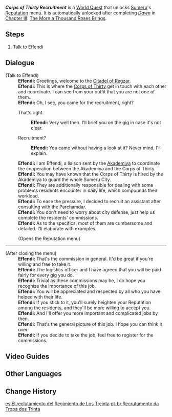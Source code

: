 {{Quest Infobox
|id            = 73673
|image         = World Quest Corps of Thirty Recruitment.png
|type          = World
|event_name    = 
|chapter       = 
|act           = 
|actNum        = 
|part          = 
|requirement   = Complete [[Dawn (Quest)]]
|characters    = Effendi; Paimon; Traveler
|startLocation = [[Treasures Street]], [[Sumeru]]
|region        = Sumeru
|area          = Avidya Forest
|subarea       = Sumeru City
|prev          = 
|next          = 
|rewards       = Mora*20,000;Hero's Wit*2
}}
'''''Corps of Thirty Recruitment''''' is a [[World Quest]] that unlocks [[Sumeru]]'s [[Reputation]] menu. It is automatically unlocked after completing ''[[Dawn (Quest)|Dawn]]'' in [[Chapter III]]: [[The Morn a Thousand Roses Brings]].

==Steps==
# Talk to [[Effendi]]

==Dialogue==
{{Quest Description|The Corps of Thirty is hiring an assistant. Interested candidates, kindly contact Effendi at the Citadel of Regzar.}}
{{Dialogue Start}}
;(Talk to Effendi)
:'''Effendi:''' Greetings, welcome to the [[Citadel of Regzar]].
:'''Effendi:''' This is where the [[Corps of Thirty]] get in touch with each other and coordinate. I can see from your outfit that you are not one of them...
:'''Effendi:''' Oh, I see, you came for the recruitment, right?
:{{DIcon}} That's right.
::'''Effendi:''' Very well then. I'll brief you on the gig in case it's not clear.
:{{DIcon}} Recruitment?
::'''Effendi:''' You came without having a look at it? Never mind, I'll explain.
:'''Effendi:''' I am Effendi, a liaison sent by the [[Akademiya]] to coordinate the cooperation between the Akademiya and the Corps of Thirty.
:'''Effendi:''' You may have known that the Corps of Thirty is hired by the Akademiya to guard the whole Sumeru City.
:'''Effendi:''' They are additionally responsible for dealing with some problems residents encounter in daily life, which compounds their workload.
:'''Effendi:''' To ease the pressure, I decided to recruit an assistant after consulting with the [[Rukh Shah|Parchamdar]].
:'''Effendi:''' You don't need to worry about city defense, just help us complete the residents' commissions.
:'''Effendi:''' As to the specifics, most of them are cumbersome and detailed. I'll elaborate with examples.
:;(Opens the Reputation menu)
----
;(After closing the menu)
:'''Effendi:''' That's the commission in general. It'd be great if you're willing and free to take it.
:'''Effendi:''' The logistics officer and I have agreed that you will be paid fairly for every gig you do.
:'''Effendi:''' Trivial as these commissions may be, I do hope you recognize the importance of this job.
:'''Effendi:''' You will be appreciated and respected by all who you have helped with their life.
:'''Effendi:''' If you stick to it, you'll surely heighten your Reputation among the residents, and they'll be more willing to accept you.
:'''Effendi:''' And I'll offer you more important and complicated jobs by then.
:'''Effendi:''' That's the general picture of this job. I hope you can think it over.
:'''Effendi:''' If you decide to take the job, feel free to register for the commissions.
{{Dialogue End}}

==Video Guides==
{{EVT
|video1   = https://youtu.be/eYPK0z2FBpY
|caption1 = Corps of Thirty Recruitment
}}
==Other Languages==
{{Other Languages
|en      = Corps of Thirty Recruitment
|zhs     = 「三十人团」的招募
|zhs_rm  = "Sānshí Rén Tuán" de Zhāomù
|zht     = 「三十人團」的招募
|zht_rm  = "Sānshí Rén Tuán" de Zhāomù
|zh_tl   = "Corps of Thirty"'s Recruitment
|ja      = 「三十人団」の人員募集
|ja_rm   = "Sanjuunindan" no Jin'in Boshuu
|ja_tl   = "Corps of Thirty" Personnel Recruitment
|ko      = 「30인단」 모집
|ko_rm   = "Samsibindan" Mojip
|ko_tl   = "Corps of Thirty" Recruitment
|es      = El reclutamiento del Regimiento de Los Treinta
|es_tl   = The Draft of the Thirty Regiment
|fr      = Recrutement de la Légion des trente
|fr_tl   = Legion of Thirty Recruitment
|ru      = Набор в Бригаду тридцати
|ru_tl   = Corps of Thirty Recruitment
|th      = การรับสมัครของ "กลุ่มภาคี 30"
|th_rm   = 
|th_tl   = 
|vi      = "Lữ Đoàn 30" Chiêu Mộ
|vi_tl   = 
|de      = Anwerbung des „Regiments der Dreißig“
|de_tl   = Recruitment for the "Regiment of Thirty"
|id      = Lowongan Rekrutmen "Corps of Thirty"
|id_tl   = "Corps of Thirty" Job Recruitment
|pt      = Recrutamento da Tropa dos Trinta
|pt_tl   = Troop of Thirty Recruitment
|tr      = Otuzlu Teşkilatın İşe Alımı
|tr_tl   = 
|it      = Reclutamento del Gruppo dei Trenta
|it_tl   = 
}}

==Change History==
{{Change History|3.0}}

[[es:El reclutamiento del Regimiento de Los Treinta]]
[[pt-br:Recrutamento da Tropa dos Trinta]]